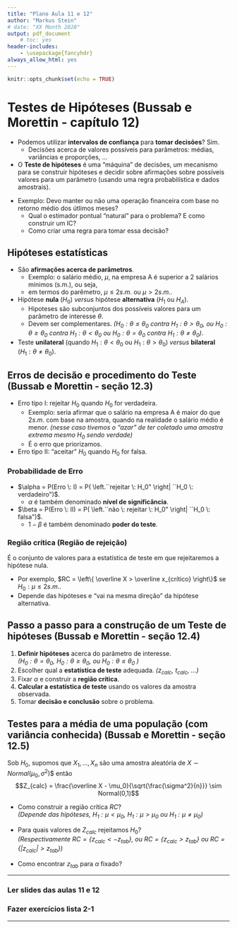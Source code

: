 ```yaml
---
title: "Plano Aula 11 e 12"
author: "Markus Stein"
# date: "XX Month 2020"
output: pdf_document
    # toc: yes
header-includes:
    - \usepackage{fancyhdr}
always_allow_html: yes
---
```

\addtolength{\headheight}{0.0cm} 
\pagestyle{fancyplain} 
\lhead{\includegraphics[height=1.5cm]{LogoIME.png}}
\rhead{\includegraphics[height=1.5cm]{images.jpeg}}
\chead{UNIVERSIDADE FEDERAL DO RIO GRANDE DO SUL \\
INSTITUTO DE MATEMÁTICA E ESTATÍSTICA \\
DEPARTAMENTO DE ESTATÍSTICA \\
\vspace{0.3cm}
MAT02215 - Estatística Geral 2 - 2020/1
}
\renewcommand{\headrulewidth}{0pt} 


```r
knitr::opts_chunk$set(echo = TRUE)
```

# Testes de Hipóteses (Bussab e Morettin - capítulo 12)
* Podemos utilizar **intervalos de confiança** para **tomar decisões**? Sim.  
    + Decisões acerca de valores possíveis para parâmetros: médias, variâncias e proporções, ...

* O **Teste de hipóteses** é uma "máquina" de decisões, um mecanismo para se construir hipóteses e decidir sobre afirmações sobre possíveis valores para um parâmetro (usando uma regra probabilística e dados amostrais).

\vspace{0.5cm}

* Exemplo: Devo manter ou não uma operação financeira com base no retorno médio dos útlimos meses?
    + Qual o estimador pontual "natural" para o problema? E como construir um IC?
    + Como criar uma regra para tomar essa decisão?

<!-- \vspace{0.5cm} -->

## Hipóteses estatísticas
* São **afirmações acerca de parâmetros**.
    + Exemplo: o salário médio, $\mu$, na empresa A é superior a 2 salários mínimos (s.m.), ou seja, 
    + em termos do parêmetro, $\mu \leq 2 s.m.$ ou $\mu > 2s.m.$. 
        
* Hipótese **nula** ($H_0$) *versus* hipótese **alternativa** ($H_1$ ou $H_A$).
    + Hipoteses são subconjuntos dos possíveis valores para um parâmetro de interesse $\theta$.
    + Devem ser complementares. *($H_0: \theta \leq \theta_0$ contra $H_1: \theta > \theta_0$, ou $H_0: \theta \geq \theta_0$ contra $H_1: \theta < \theta_0$ ou $H_0: \theta = \theta_0$ contra $H_1: \theta \neq \theta_0$)*.

* Teste **unilateral** (quando $H_1: \theta < \theta_0$ ou $H_1: \theta > \theta_0$) *versus* **bilateral** ($H_1: \theta \neq \theta_0$).

<!-- \vspace{0.5cm} -->

## Erros de decisão e procedimento do Teste (Bussab e Morettin - seção 12.3)
* Erro tipo I: rejeitar $H_0$ quando $H_0$ for verdadeira. 
    + Exemplo: seria afirmar que o salário na empresa A é maior do que $2 s.m.$ com base na amostra, quando na realidade o salário médio é menor. 
*(nesse caso tivemos o "azar" de ter coletado uma amostra extrema mesmo $H_0$ sendo verdade)*
    + É o erro que priorizamos.
* Erro tipo II: "aceitar" $H_0$ quando $H_0$ for falsa.


### Probabilidade de Erro 
* $\alpha = P(Erro \: I) = P( \left.``rejeitar \: H_0" \right| ``H_0 \: verdadeiro")$.  
    + $\alpha$ é também denominado **nível de significância**.  
* $\beta = P(Erro \: II) = P( \left.``não \: rejeitar \: H_0" \right| ``H_0 \: falsa")$.  
    + $1 - \beta$ é também denominado **poder do teste**.


### Região crítica (Região de rejeição)
É o conjunto de valores para a estatística de teste em que rejeitaremos a hipótese nula.  

* Por exemplo, $RC = \left\{ \overline X > \overline x_{crítico} \right\}$ se $H_0: \mu \leq 2s.m.$.  
* Depende das hipóteses e "vai na mesma direção" da hipótese alternativa.

\vspace{0.5cm}

## Passo a passo para a construção de um Teste de hipóteses (Bussab e Morettin - seção 12.4)
1. **Definir hipóteses** acerca do parâmetro de interesse.  
*($H_0: \theta = \theta_0$, $H_0: \theta \geq \theta_0$, ou $H_0: \theta \leq \theta_0$ )*
2. Escolher qual a **estatística de teste** adequada. *($z_{calc}$, $t_{calc}$, ...)*
3. Fixar $\alpha$ e construir a **região crítica**.
4. **Calcular a estatística de teste** usando os valores da amostra observada.
5. Tomar **decisão e conclusão** sobre o problema.

\vspace{0.5cm}

## Testes para a média de uma população (com variância conhecida) (Bussab e Morettin - seção 12.5)
Sob $H_0$, supomos que $X_1, \ldots, X_n$ são uma amostra aleatória de $X \sim Normal(\mu_0, \sigma^2)$$ então
$$Z_{calc} =  \frac{\overline X - \mu_0}{\sqrt{\frac{\sigma^2}{n}}} \sim Normal(0,1)$$

* Como construir a região crítica $RC$?  
*(Depende das hipóteses, $H_1: \mu < \mu_0$, $H_1: \mu > \mu_0$ ou $H_1: \mu \neq \mu_0$)*

* Para quais valores de $Z_{calc}$ rejeitamos $H_0$?  
*(Respectivamente $RC = \left\{ z_{calc} < -z_{tab} \right\}$, ou $RC = \left\{ z_{calc} > z_{tab} \right\}$ ou $RC = \left\{ \left| z_{calc} \right| > z_{tab} \right\}$)*

* Como encontrar $z_{tab}$ para $\alpha$ fixado? 

\vspace{0.5cm}

***
### Ler slides das aulas 11 e 12
### Fazer exercícios lista 2-1
<!-- ### Fazer avaliação parcial da área 1 - vale nota!!! -->
***

